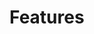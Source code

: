 
# Features

<Section
  title="Default"
  tags={["Free"]}
  image={{
    src: "/img/sections/features/default.png",
    alt: "Features Default",
  }}
/>

<Section
  title="Simple"
  image={{
    src: "/img/sections/features/simple.png",
    alt: "Features Simple",
  }}
/>

<Section
  title="Bullet"
  image={{
    src: "/img/sections/features/bullet.png",
    alt: "Features Bullet",
  }}
/>
